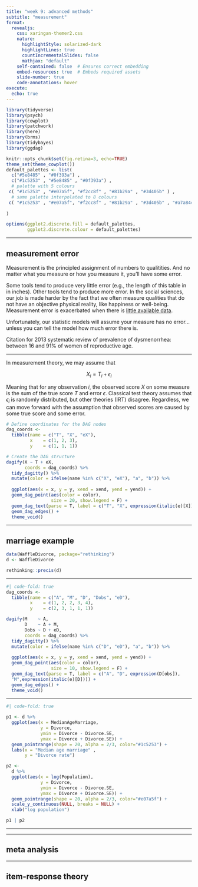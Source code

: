```yaml
---
title: "week 9: advanced methods"
subtitle: "measurement"
format: 
  revealjs:
    css: xaringan-themer2.css
    nature:
      highlightStyle: solarized-dark
      highlightLines: true
      countIncrementalSlides: false
      mathjax: "default"
    self-contained: false  # Ensures correct embedding
    embed-resources: true  # Embeds required assets
    slide-number: true
    code-annotations: hover
execute:
  echo: true        
---
```



```r
library(tidyverse)
library(psych)
library(cowplot)
library(patchwork)
library(here)
library(brms) 
library(tidybayes)
library(ggdag)
```

```r
knitr::opts_chunk$set(fig.retina=3, echo=TRUE)
theme_set(theme_cowplot())
default_palettes <- list(
  c("#5e8485" , "#0f393a") ,
  c("#1c5253" , "#5e8485" , "#0f393a") , 
  # palette with 5 colours
 c( "#1c5253" , "#e07a5f", "#f2cc8f" , "#81b29a" , "#3d405b" ) ,
  # same palette interpolated to 8 colours
 c( "#1c5253" , "#e07a5f", "#f2cc8f" , "#81b29a" , "#3d405b" , "#a7a844" , "#69306d" ) 
  
)

options(ggplot2.discrete.fill = default_palettes, 
        ggplot2.discrete.colour = default_palettes)
```

---

## measurement error

Measurement is the principled assignment of numbers to qualitities. And no matter what you measure or how you measure it, you'll have some error. 

Some tools tend to produce very little error (e.g., the length of this table in in inches). Other tools tend to produce more error. In the social sciences, our job is made harder by the fact that we often measure qualities that do not have an objective physical reality, like happiness or well-being. Measurement error is exacerbated when there is [little available data](https://pubmed.ncbi.nlm.nih.gov/24284871/).

Unfortunately, our statistic models will assume your measure has no error... unless you can tell the model how much error there is. 

::: {.notes}
Citation for 2013 systematic review of prevalence of dysmenorrhea: between 16 and 91% of women of reproductive age.
:::

---

In measurement theory, we may assume that 

$$
X_i = T_i + \epsilon_i
$$

Meaning that for any observation $i$, the observed score $X$ on some measure is the sum of the true score $T$ and error $\epsilon$. Classical test theory assumes that $\epsilon_i$ is randomly distributed, but other theories (IRT) disagree. Regardless, we can move forward with the assumption that observed scores are caused by some true score and some error.

```r
# Define coordinates for the DAG nodes
dag_coords <-
  tibble(name = c("T", "X", "eX"),
         x    = c(1, 2, 3),
         y    = c(1, 1, 1))

# Create the DAG structure
dagify(X ~ T + eX,
       coords = dag_coords) %>%
  tidy_dagitty() %>% 
  mutate(color = ifelse(name %in% c("X", "eX"), "a", "b")) %>% 
  
  ggplot(aes(x = x, y = y, xend = xend, yend = yend)) +
  geom_dag_point(aes(color = color),
                 size = 20, show.legend = F) +
  geom_dag_text(parse = T, label = c("T", "X", expression(italic(e)[X]))) +
  geom_dag_edges() +
  theme_void()

```

---

## marriage example

```r
data(WaffleDivorce, package="rethinking")
d <- WaffleDivorce

rethinking::precis(d) 
```

---

```r
#| code-fold: true
dag_coords <-
  tibble(name = c("A", "M", "D", "Dobs", "eD"),
         x    = c(1, 2, 2, 3, 4),
         y    = c(2, 3, 1, 1, 1))

dagify(M    ~ A,
       D    ~ A + M,
       Dobs ~ D + eD,
       coords = dag_coords) %>%
  tidy_dagitty() %>% 
  mutate(color = ifelse(name %in% c("D", "eD"), "a", "b")) %>% 
  
  ggplot(aes(x = x, y = y, xend = xend, yend = yend)) +
  geom_dag_point(aes(color = color),
                 size = 10, show.legend = F) +
  geom_dag_text(parse = T, label = c("A", "D", expression(D[obs]), 
  "M",expression(italic(e)[D]))) +
  geom_dag_edges() +
  theme_void()
```

---

```r
#| code-fold: true

p1 <- d %>%
  ggplot(aes(x = MedianAgeMarriage, 
             y = Divorce,
             ymin = Divorce - Divorce.SE, 
             ymax = Divorce + Divorce.SE)) +
  geom_pointrange(shape = 20, alpha = 2/3, color="#1c5253") +
  labs(x = "Median age marriage" , 
       y = "Divorce rate")

p2 <-
  d %>%
  ggplot(aes(x = log(Population), 
             y = Divorce,
             ymin = Divorce - Divorce.SE, 
             ymax = Divorce + Divorce.SE)) +
  geom_pointrange(shape = 20, alpha = 2/3, color="#e07a5f") +
  scale_y_continuous(NULL, breaks = NULL) +
  xlab("log population")

p1 | p2
```

---



---


## meta analysis

---

## item-response theory